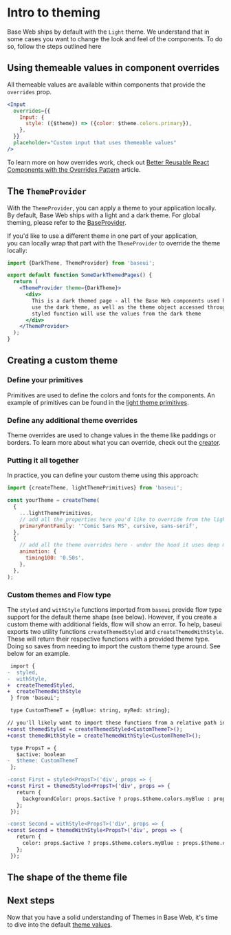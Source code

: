 <!--
Copyright (c) 2018-2019 Uber Technologies, Inc.

This source code is licensed under the MIT license found in the
LICENSE file in the root directory of this source tree.
-->



# Intro to theming

Base Web ships by default with the `Light` theme. We understand that in some cases
you want to change the look and feel of the components. To do so, follow the steps
outlined here

## Using themeable values in component overrides

All themeable values are available within components that provide the `overrides` prop.

```jsx
<Input
  overrides={{
    Input: {
      style: ({$theme}) => ({color: $theme.colors.primary}),
    },
  }}
  placeholder="Custom input that uses themeable values"
/>
```

To learn more on how overrides work, check out [Better Reusable React Components with the Overrides Pattern](https://medium.com/@dschnr/better-reusable-react-components-with-the-overrides-pattern-9eca2339f646) article.

## The `ThemeProvider`

With the `ThemeProvider`, you can apply a theme to your application locally. By default, Base Web ships with a light and a dark theme. For global theming, please
refer to the [BaseProvider](/components/base-provider/).

If you'd like to use a different theme in one part of your application, \
you can locally wrap that part with the `ThemeProvider` to override the theme locally:

```jsx
import {DarkTheme, ThemeProvider} from 'baseui';

export default function SomeDarkThemedPages() {
  return (
    <ThemeProvider theme={DarkTheme}>
      <div>
        This is a dark themed page - all the Base Web components used here will
        use the dark theme, as well as the theme object accessed through the
        styled function will use the values from the dark theme
      </div>
    </ThemeProvider>
  );
}
```

## Creating a custom theme

### Define your primitives

Primitives are used to define the colors and fonts for the components. An example of
primitives can be found in the [light theme primitives](https://github.com/uber-web/baseui/blob/master/src/themes/light-theme-primitives.js).

### Define any additional theme overrides

Theme overrides are used to change values in the theme like paddings or borders.
To learn more about what you can override, check out the [creator](https://github.com/uber-web/baseui/blob/master/src/themes/creator.js).

### Putting it all together

In practice, you can define your custom theme using this approach:

```js
import {createTheme, lightThemePrimitives} from 'baseui';

const yourTheme = createTheme(
  {
    ...lightThemePrimitives,
    // add all the properties here you'd like to override from the light theme primitives
    primaryFontFamily: '"Comic Sans MS", cursive, sans-serif',
  },
  {
    // add all the theme overrides here - under the hood it uses deep merge
    animation: {
      timing100: '0.50s',
    },
  },
);
```

### Custom themes and Flow type

The `styled` and `withStyle` functions imported from `baseui` provide flow type support for the
default theme shape (see below). However, if you create a custom theme with additional fields,
flow will show an error. To help, baseui exports two utility functions `createThemedStyled` and
`createThemedWithStyle`. These will return their respective functions with a provided theme type.
Doing so saves from needing to import the custom theme type around. See below for an example.

```diff
 import {
-  styled,
-  withStyle,
+  createThemedStyled,
+  createThemedWithStyle
 } from 'baseui';

 type CustomThemeT = {myBlue: string, myRed: string};

// you'll likely want to import these functions from a relative path in your application
+const themedStyled = createThemedStyled<CustomThemeT>();
+const themedWithStyle = createThemedWithStyle<CustomThemeT>();

 type PropsT = {
   $active: boolean
-  $theme: CustomThemeT
 };

-const First = styled<PropsT>('div', props => {
+const First = themedStyled<PropsT>('div', props => {
   return {
     backgroundColor: props.$active ? props.$theme.colors.myBlue : props.$theme.colors.myRed,
   };
 });

-const Second = withStyle<PropsT>('div', props => {
+const Second = themedWithStyle<PropsT>('div', props => {
   return {
     color: props.$active ? props.$theme.colors.myBlue : props.$theme.colors.myRed,
   };
 });
```

## The shape of the theme file

<JSON src={LightTheme} />

## Next steps

Now that you have a solid understanding of Themes in Base Web, it's time to dive into the default [theme values](/theming/theming-values).
